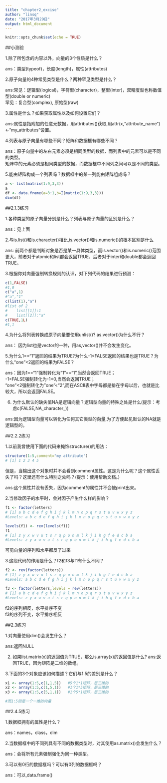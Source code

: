 ```yaml
---
title: "chapter2_excise"
author: "linsq"
date: "2017年3月29日"
output: html_document
---
```


```r
knitr::opts_chunk$set(echo = TRUE)
```

##小测验

1.除了所包含的内容以外，向量的3个性质是什么？

ans：类型(typeof)，长度(length)，属性(attributes)
 
2.原子向量的4种常见类型是什么？两种罕见类型是什么？

ans:常见：逻辑型(logical)，字符型(character)，整型(inter)，双精度型也称数值型(double  or numeric)               
    罕见：复合型(complex), 原始型(raw)
    
3.属性是什么？如果获取属性以及如何设置它们？

ans:属性是指附加的任意元数据，用attributes()获取,用attr(x,"attribute_name")<-"my_attributes"设置。

4.列表与原子向量有哪些不同？矩阵和数据框有哪些不同？

ans：原子向量中的左右元素必须是相同类型的数据，而列表中的元素可以是不同的类型。         
     矩阵中的元素必须是相同类型的数据，而数据框中不同列之间可以是不同的类型。
     
5.能由矩阵构成一个列表吗？数据框中的某一列能由矩阵组成吗？
```r
a <- list(matrix(1:9,3,3))
a
df <- data.frame(a=3:1,b=I(matrix(1:9,3,3)))
dim(df)
```

##2.1.3练习

1.各种类型的原子向量分别是什么？列表与原子向量的区别是什么？

ans：见上面

2.与is.list()和is.character()相比,is.vector()和is.numeric()的根本区别是什么

ans: 前两个都是判断对象是否是某一具体类型，而is.vector()和is.numeric()范围更大，前者对于atomic和list都会返回TRUE，后者对于inter和double都会返回TRUE。

3.根据你对向量强制转换规则的认识，对下列代码的结果进行预测：
```r
c(1,FALSE)
#1,0
c("a",1)
#"a","1"
c(list(1),"a")
#list of 2
#    list[[1]]:1
#    list[[2]]:"a"
c(TRUE,1L)
#1,1
```

4.为什么将列表转换成原子向量要使用unlist()? as.vector()为什么不行？

ans： 因为list也是vector的一种，用as,vector()并不会发生变化。

5.为什么1==“1”返回的结果为TRUE?为什么-1<FALSE返回的结果也是TRUE？为什么“one”<2返回的结果为FALSE？

ans：因为1==“1”强制转化为"1"=="1",当然会返回TRUE；              
     -1<FALSE强制转化为-1<0,当然会返回TRUE；            
     “one”<2强制转化为"one"<"2",而在ASCII表中字母都是排在字母以后，也就是比较大，所以会返回FALSE。
     
6. 为什么默认的缺失值NA是逻辑向量？逻辑型向量的特殊之处是什么(提示：考虑c(FALSE,NA_character_))

ans:因为逻辑型向量可以转化为任何其它类型的向量,为了方便起见默认的NA就是逻辑型的。


##2.2.2练习

1.以前我曾使用下面的代码来掩饰structure()的用法：
```r
structure(1:5,comment="my attribute")
# [1] 1 2 3 4 5
```
但是，当输出这个对象时并不会看到comment属性。这是为什么呢？这个属性丢失了吗？这里还有什么特别之处吗？(提示：使用帮助文档。)

ans:这个属性并没有丢失，因为comment的属性并不会被print出来。

2.当修改因子的水平时，会对因子产生什么样的影响？
```r
f1 <- factor(letters)
# [1] a b c d e f g h i j k l m n o p q r s t u v w x y z
#Levels: a b c d e f g h i j k l m n o p q r s t u v w x y z

levels(f1) <- rev(levels(f1))
f1
# [1] z y x w v u t s r q p o n m l k j i h g f e d c b a
#Levels: z y x w v u t s r q p o n m l k j i h g f e d c b a
```
可见向量的序列和水平都反了过来

3.这段代码的作用是什么？f2和f3与f1有什么不同？
```r
f2 <- rev(factor(letters))
# [1] z y x w v u t s r q p o n m l k j i h g f e d c b a
#Levels: a b c d e f g h i j k l m n o p q r s t u v w x y z

f3 <- factor(letters,levels = rev(letters))
# [1] a b c d e f g h i j k l m n o p q r s t u v w x y z
#Levels: z y x w v u t s r q p o n m l k j i h g f e d c b a
```

f2的序列相反，水平排序不变              
f3的序列不变，水平排序相反              


##2.3练习

1.对向量使用dim()会发生什么？

ans:返回NULL

2. 如果list.matrix(x)的返回值为TRUE，那么is.array(x)的返回值是什么?
ans:返回TRUE，因为矩阵是二维的数组。

3.下面的3个对象应该如何描述？它们与1:5的差别是什么？
```r
x1 <- array(1:5,c(1,1,5))   #5个1*1矩阵，是三维的
x2 <- array(1:5,c(1,5,1))   #1个1*5矩阵，是三维的
x3 <- array(1:5,c(5,1,1))   #1个5*1矩阵，是三维的

#而1:5则是一个一维的向量
```

##2.4.5练习

1.数据框拥有的属性是什么？

ans：names，class，dim

2.当数据框中的不同列具有不同的数据类型时，对其使用as.matrix()会发生什么？

ans：会将所有元素强制强化为同一种类型。

3.可以有0行的数据框吗？可以有0列的数据框吗？

ans：可以,data.frame()
